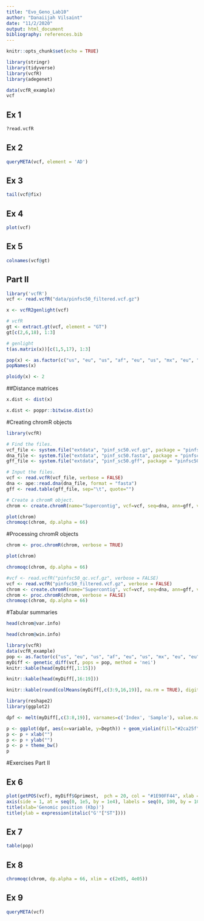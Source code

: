 ```yaml
---
title: "Evo_Geno_Lab10"
author: "Danaiijah Vilsaint"
date: "11/2/2020"
output: html_document
bibliography: references.bib
---
```


```r
knitr::opts_chunk$set(echo = TRUE)
```

```r
library(stringr)
library(tidyverse)
library(vcfR)
library(adegenet)
```

```r
data(vcfR_example)
vcf
```

## Ex 1
```r
?read.vcfR
```

## Ex 2
```r
queryMETA(vcf, element = 'AD')
```

## Ex 3
```r
tail(vcf@fix)
```

## Ex 4
```r
plot(vcf)
```

## Ex 5
```r
colnames(vcf@gt)
```




## Part II
```r
library('vcfR')
vcf <- read.vcfR("data/pinfsc50_filtered.vcf.gz")
```



```r
x <- vcfR2genlight(vcf)
```
```r
# vcfR
gt <- extract.gt(vcf, element = "GT")
gt[c(2,6,18), 1:3]
```
```r
# genlight
t(as.matrix(x))[c(1,5,17), 1:3]
```

```r
pop(x) <- as.factor(c("us", "eu", "us", "af", "eu", "us", "mx", "eu", "eu", "sa", "mx", "sa", "us", "sa", "Pmir", "us", "eu", "eu"))
popNames(x)
```
```r
ploidy(x) <- 2
```
##Distance matrices
```r
x.dist <- dist(x)
```
```r
x.dist <- poppr::bitwise.dist(x)
```

#Creating chromR objects
```r
library(vcfR)

# Find the files.
vcf_file <- system.file("extdata", "pinf_sc50.vcf.gz", package = "pinfsc50")
dna_file <- system.file("extdata", "pinf_sc50.fasta", package = "pinfsc50")
gff_file <- system.file("extdata", "pinf_sc50.gff", package = "pinfsc50")

# Input the files.
vcf <- read.vcfR(vcf_file, verbose = FALSE)
dna <- ape::read.dna(dna_file, format = "fasta")
gff <- read.table(gff_file, sep="\t", quote="")

# Create a chromR object.
chrom <- create.chromR(name="Supercontig", vcf=vcf, seq=dna, ann=gff, verbose=TRUE)
```
```r
plot(chrom)
chromoqc(chrom, dp.alpha = 66)
```
#Processing chromR objects
```r
chrom <- proc.chromR(chrom, verbose = TRUE)
```
```r
plot(chrom)
```

```r
chromoqc(chrom, dp.alpha = 66)
```

```r
#vcf <- read.vcfR("pinfsc50_qc.vcf.gz", verbose = FALSE)
vcf <- read.vcfR("pinfsc50_filtered.vcf.gz", verbose = FALSE)
chrom <- create.chromR(name="Supercontig", vcf=vcf, seq=dna, ann=gff, verbose=FALSE)
chrom <- proc.chromR(chrom, verbose = FALSE)
chromoqc(chrom, dp.alpha = 66)
```

#Tabular summaries
```r
head(chrom@var.info)
```
```r
head(chrom@win.info)
```
```r
library(vcfR)
data(vcfR_example)
pop <- as.factor(c("us", "eu", "us", "af", "eu", "us", "mx", "eu", "eu", "sa", "mx", "sa", "us", "sa", "Pmir", "us", "eu", "eu"))
myDiff <- genetic_diff(vcf, pops = pop, method = 'nei')
knitr::kable(head(myDiff[,1:15]))
```

```r
knitr::kable(head(myDiff[,16:19]))
```
```r
knitr::kable(round(colMeans(myDiff[,c(3:9,16,19)], na.rm = TRUE), digits = 3))
```
```r
library(reshape2)
library(ggplot2)

dpf <- melt(myDiff[,c(3:8,19)], varnames=c('Index', 'Sample'), value.name = 'Depth', na.rm=TRUE)

```
```r
p <- ggplot(dpf, aes(x=variable, y=Depth)) + geom_violin(fill="#2ca25f", adjust = 1.2)
p <- p + xlab("")
p <- p + ylab("")
p <- p + theme_bw()
p
```

#Exercises Part II


## Ex 6
```r
plot(getPOS(vcf), myDiff$Gprimest,  pch = 20, col = "#1E90FF44", xlab = "", ylab = "", ylim = c(0, 1), xaxt = "n")
axis(side = 1, at = seq(0, 1e5, by = 1e4), labels = seq(0, 100, by = 10))
title(xlab='Genomic position (Kbp)')
title(ylab = expression(italic("G'"["ST"])))
```

## Ex 7
```r
table(pop)
```

## Ex 8
```r
chromoqc(chrom, dp.alpha = 66, xlim = c(2e05, 4e05))
```
## Ex 9
```r
queryMETA(vcf)
```

